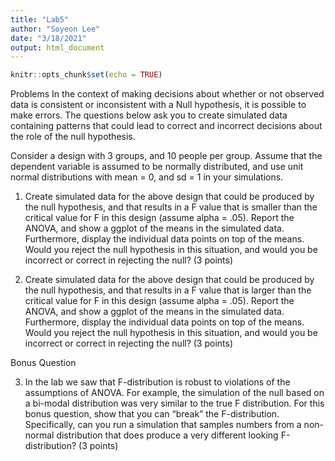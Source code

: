 ```yaml
---
title: "Lab5"
author: "Soyeon Lee"
date: "3/18/2021"
output: html_document
---
```


```r
knitr::opts_chunk$set(echo = TRUE)
```

Problems
In the context of making decisions about whether or not observed data is consistent or inconsistent with a Null hypothesis, it is possible to make errors. The questions below ask you to create simulated data containing patterns that could lead to correct and incorrect decisions about the role of the null hypothesis.

Consider a design with 3 groups, and 10 people per group. Assume that the dependent variable is assumed to be normally distributed, and use unit normal distributions with mean = 0, and sd = 1 in your simulations.

1. Create simulated data for the above design that could be produced by the null hypothesis, and that results in a F value that is smaller than the critical value for F in this design (assume alpha = .05). Report the ANOVA, and show a ggplot of the means in the simulated data. Furthermore, display the individual data points on top of the means. Would you reject the null hypothesis in this situation, and would you be incorrect or correct in rejecting the null? (3 points)

2. Create simulated data for the above design that could be produced by the null hypothesis, and that results in a F value that is larger than the critical value for F in this design (assume alpha = .05). Report the ANOVA, and show a ggplot of the means in the simulated data. Furthermore, display the individual data points on top of the means. Would you reject the null hypothesis in this situation, and would you be incorrect or correct in rejecting the null? (3 points)

Bonus Question

3. In the lab we saw that F-distribution is robust to violations of the assumptions of ANOVA. For example, the simulation of the null based on a bi-modal distribution was very similar to the true F distribution. For this bonus question, show that you can “break” the F-distribution. Specifically, can you run a simulation that samples numbers from a non-normal distribution that does produce a very different looking F-distribution? (3 points)